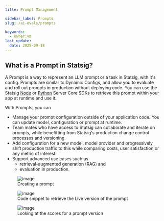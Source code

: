 ```yaml
---
title: Prompt Management

sidebar_label: Prompts
slug: /ai-evals/prompts

keywords:
  - owner:vm
last_update:
  date: 2025-09-18
---
```



## What is a Prompt in Statsig?
A Prompt is a way to represent an LLM prompt or a task in Statsig, with it's config. Prompts are similar to Dynamic Configs, and allow you to evaluate and roll out prompts in production without deploying code. You can use the Statsig [Node](/server-core/node-core#getting-a-prompt) or [Python](/server-core/python-core/#getting-a-prompt) Server Core SDKs to retrieve this prompt within your app at runtime and use it. 

With Prompts, you can 
- Manage your prompt configuration outside of your application code. You can update model, configuration or prompt at runtime. 
- Team mates who have access to Statsig can collaborate and iterate on prompts, while benefitting from Statsig's production change control processes and versioning. 
- Add configuration for a new model, model provider and progressively shift production traffic to this while comparing costs, user satisfaction or any metric of interest. 
- Support advanced use cases such as
   - retrieval-augmented generation (RAG) and
   - evaluation in production.
<figure>
<img alt="image" src="https://github.com/user-attachments/assets/77256d12-0d3f-4caa-8fa7-3719517af4eb" />
<figcaption>Creating a prompt</figcaption>
</figure>

<figure>
<img alt="image" src="https://github.com/user-attachments/assets/66e3b7f6-4613-4d7c-84c7-0fd84f890a29" />
<figcaption>Code snippet to retrieve the Live version of the prompt</figcaption>
</figure>

<figure>
<img alt="image" src="https://github.com/user-attachments/assets/546c4974-b01d-4d13-85a1-4f2a6bfbb6c1" />
<figcaption>Looking at the scores for a prompt version</figcaption>
</figure>
